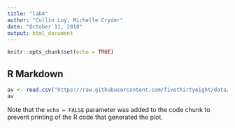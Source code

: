```yaml
---
title: "lab4"
author: "Collin Loy, Michelle Cryder"
date: "October 11, 2018"
output: html_document
---
```


```r
knitr::opts_chunk$set(echo = TRUE)
```

## R Markdown

```r

av <- read.csv("https://raw.githubusercontent.com/fivethirtyeight/data/master/avengers/avengers.csv", stringsAsFactors = FALSE)
av

```

Note that the `echo = FALSE` parameter was added to the code chunk to prevent printing of the R code that generated the plot.
